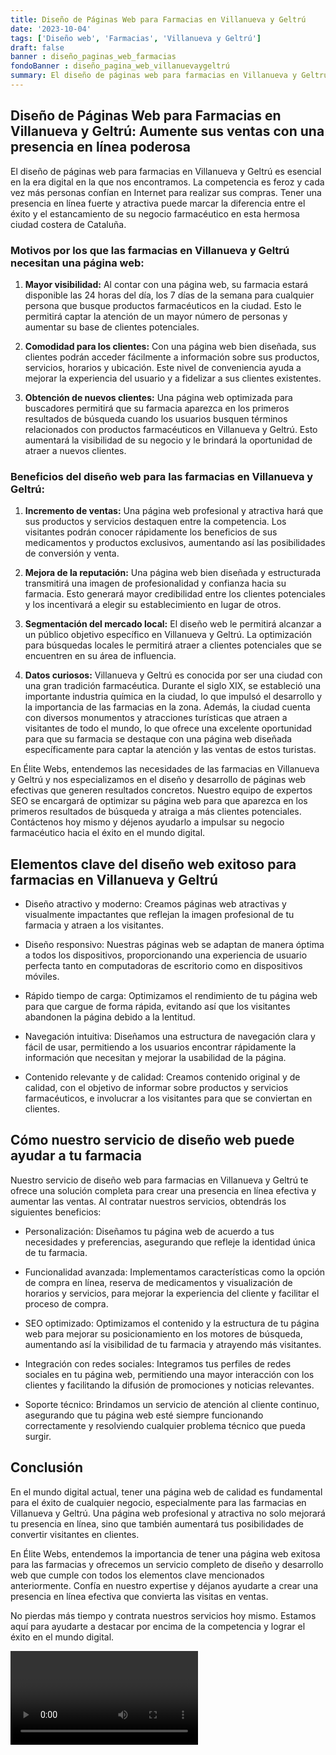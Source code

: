 ```yaml
---
title: Diseño de Páginas Web para Farmacias en Villanueva y Geltrú
date: '2023-10-04'
tags: ['Diseño web', 'Farmacias', 'Villanueva y Geltrú']
draft: false
banner : diseño_paginas_web_farmacias
fondoBanner : diseño_pagina_web_villanuevaygeltrú
summary: El diseño de páginas web para farmacias en Villanueva y Geltrú es esencial en la era digital en la que nos encontramos. La competencia es feroz y cada vez más personas confían en Internet para realizar sus compras. Tener una presencia en línea fuerte y atractiva puede marcar la diferencia entre el éxito y el estancamiento de su negocio farmacéutico en esta hermosa ciudad costera de Cataluña.
---
```


## Diseño de Páginas Web para Farmacias en Villanueva y Geltrú: Aumente sus ventas con una presencia en línea poderosa

El diseño de páginas web para farmacias en Villanueva y Geltrú es esencial en la era digital en la que nos encontramos. La competencia es feroz y cada vez más personas confían en Internet para realizar sus compras. Tener una presencia en línea fuerte y atractiva puede marcar la diferencia entre el éxito y el estancamiento de su negocio farmacéutico en esta hermosa ciudad costera de Cataluña.

### Motivos por los que las farmacias en Villanueva y Geltrú necesitan una página web:

1. **Mayor visibilidad:** Al contar con una página web, su farmacia estará disponible las 24 horas del día, los 7 días de la semana para cualquier persona que busque productos farmacéuticos en la ciudad. Esto le permitirá captar la atención de un mayor número de personas y aumentar su base de clientes potenciales.

2. **Comodidad para los clientes:** Con una página web bien diseñada, sus clientes podrán acceder fácilmente a información sobre sus productos, servicios, horarios y ubicación. Este nivel de conveniencia ayuda a mejorar la experiencia del usuario y a fidelizar a sus clientes existentes.

3. **Obtención de nuevos clientes:** Una página web optimizada para buscadores permitirá que su farmacia aparezca en los primeros resultados de búsqueda cuando los usuarios busquen términos relacionados con productos farmacéuticos en Villanueva y Geltrú. Esto aumentará la visibilidad de su negocio y le brindará la oportunidad de atraer a nuevos clientes.

### Beneficios del diseño web para las farmacias en Villanueva y Geltrú:

1. **Incremento de ventas:** Una página web profesional y atractiva hará que sus productos y servicios destaquen entre la competencia. Los visitantes podrán conocer rápidamente los beneficios de sus medicamentos y productos exclusivos, aumentando así las posibilidades de conversión y venta.

2. **Mejora de la reputación:** Una página web bien diseñada y estructurada transmitirá una imagen de profesionalidad y confianza hacia su farmacia. Esto generará mayor credibilidad entre los clientes potenciales y los incentivará a elegir su establecimiento en lugar de otros.

3. **Segmentación del mercado local:** El diseño web le permitirá alcanzar a un público objetivo específico en Villanueva y Geltrú. La optimización para búsquedas locales le permitirá atraer a clientes potenciales que se encuentren en su área de influencia.

4. **Datos curiosos:** Villanueva y Geltrú es conocida por ser una ciudad con una gran tradición farmacéutica. Durante el siglo XIX, se estableció una importante industria química en la ciudad, lo que impulsó el desarrollo y la importancia de las farmacias en la zona. Además, la ciudad cuenta con diversos monumentos y atracciones turísticas que atraen a visitantes de todo el mundo, lo que ofrece una excelente oportunidad para que su farmacia se destaque con una página web diseñada específicamente para captar la atención y las ventas de estos turistas.

En Élite Webs, entendemos las necesidades de las farmacias en Villanueva y Geltrú y nos especializamos en el diseño y desarrollo de páginas web efectivas que generen resultados concretos. Nuestro equipo de expertos SEO se encargará de optimizar su página web para que aparezca en los primeros resultados de búsqueda y atraiga a más clientes potenciales. Contáctenos hoy mismo y déjenos ayudarlo a impulsar su negocio farmacéutico hacia el éxito en el mundo digital.

<GifSeo />

<Cta />

## Elementos clave del diseño web exitoso para farmacias en Villanueva y Geltrú

- Diseño atractivo y moderno: Creamos páginas web atractivas y visualmente impactantes que reflejan la imagen profesional de tu farmacia y atraen a los visitantes.

- Diseño responsivo: Nuestras páginas web se adaptan de manera óptima a todos los dispositivos, proporcionando una experiencia de usuario perfecta tanto en computadoras de escritorio como en dispositivos móviles.

- Rápido tiempo de carga: Optimizamos el rendimiento de tu página web para que cargue de forma rápida, evitando así que los visitantes abandonen la página debido a la lentitud.

- Navegación intuitiva: Diseñamos una estructura de navegación clara y fácil de usar, permitiendo a los usuarios encontrar rápidamente la información que necesitan y mejorar la usabilidad de la página.

- Contenido relevante y de calidad: Creamos contenido original y de calidad, con el objetivo de informar sobre productos y servicios farmacéuticos, e involucrar a los visitantes para que se conviertan en clientes.

## Cómo nuestro servicio de diseño web puede ayudar a tu farmacia

Nuestro servicio de diseño web para farmacias en Villanueva y Geltrú te ofrece una solución completa para crear una presencia en línea efectiva y aumentar las ventas. Al contratar nuestros servicios, obtendrás los siguientes beneficios:

- Personalización: Diseñamos tu página web de acuerdo a tus necesidades y preferencias, asegurando que refleje la identidad única de tu farmacia.

- Funcionalidad avanzada: Implementamos características como la opción de compra en línea, reserva de medicamentos y visualización de horarios y servicios, para mejorar la experiencia del cliente y facilitar el proceso de compra.

- SEO optimizado: Optimizamos el contenido y la estructura de tu página web para mejorar su posicionamiento en los motores de búsqueda, aumentando así la visibilidad de tu farmacia y atrayendo más visitantes.

- Integración con redes sociales: Integramos tus perfiles de redes sociales en tu página web, permitiendo una mayor interacción con los clientes y facilitando la difusión de promociones y noticias relevantes.

- Soporte técnico: Brindamos un servicio de atención al cliente continuo, asegurando que tu página web esté siempre funcionando correctamente y resolviendo cualquier problema técnico que pueda surgir.

## Conclusión 

En el mundo digital actual, tener una página web de calidad es fundamental para el éxito de cualquier negocio, especialmente para las farmacias en Villanueva y Geltrú. Una página web profesional y atractiva no solo mejorará tu presencia en línea, sino que también aumentará tus posibilidades de convertir visitantes en clientes.

En Élite Webs, entendemos la importancia de tener una página web exitosa para las farmacias y ofrecemos un servicio completo de diseño y desarrollo web que cumple con todos los elementos clave mencionados anteriormente. Confía en nuestro expertise y déjanos ayudarte a crear una presencia en línea efectiva que convierta las visitas en ventas.

No pierdas más tiempo y contrata nuestros servicios hoy mismo. Estamos aquí para ayudarte a destacar por encima de la competencia y lograr el éxito en el mundo digital.

<Video />

<CtaBot job='Farmacias' city='Villanueva y Geltrú'/>

<Gmaps query='Villanueva y Geltrú+españa+maps' />
